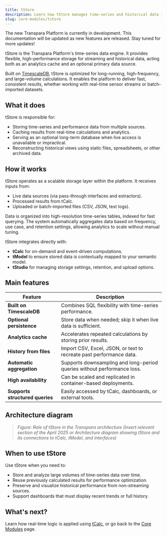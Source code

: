 ```yaml
---
title: tStore
description: Learn how tStore manages time-series and historical data in the Transpara Platform.
slug: core-modules/tstore
---
```


<Callout title="Transpara Platform is under development" type="success">
The new Transpara Platform is currently in development. This documentation will be updated as new features are released. Stay tuned for more updates!
</Callout>

tStore is the Transpara Platform's time-series data engine. It provides flexible, high-performance storage for streaming and historical data, acting both as an analytics cache and an optional primary data source.

Built on [TimescaleDB](https://www.timescale.com/), tStore is optimized for long-running, high-frequency, and large-volume calculations. It enables the platform to deliver fast, consistent results, whether working with real-time sensor streams or batch-imported datasets.


## What it does

tStore is responsible for:
- Storing time-series and performance data from multiple sources.
- Caching results from real-time calculations and analytics.
- Serving as an optional long-term database when live access is unavailable or impractical.
- Reconstructing historical views using static files, spreadsheets, or other archived data.


## How it works

tStore operates as a scalable storage layer within the platform. It receives inputs from:
- Live data sources (via pass-through interfaces and extractors).
- Processed results from tCalc.
- Uploaded or batch-imported files (CSV, JSON, text logs).

Data is organized into high-resolution time-series tables, indexed for fast querying. The system automatically aggregates data based on frequency, use case, and retention settings, allowing analytics to scale without manual tuning.

tStore integrates directly with:
- **tCalc** for on-demand and event-driven computations.
- **tModel** to ensure stored data is contextually mapped to your semantic model.
- **tStudio** for managing storage settings, retention, and upload options.


## Main features

| Feature                          | Description                                                                 |
|----------------------------------|-----------------------------------------------------------------------------|
| **Built on TimescaleDB**         | Combines SQL flexibility with time-series performance.                     |
| **Optional persistence**         | Store data when needed; skip it when live data is sufficient.              |
| **Analytics cache**              | Accelerates repeated calculations by storing prior results.                |
| **History from files**           | Import CSV, Excel, JSON, or text to recreate past performance data.        |
| **Automatic aggregation**        | Supports downsampling and long-period queries without performance loss.    |
| **High availability**            | Can be scaled and replicated in container-based deployments.               |
| **Supports structured queries**  | Easily accessed by tCalc, dashboards, or external tools.                 |


## Architecture diagram

> *Figure: Role of tStore in the Transpara architecture*
> *(Insert relevant section of the April 2025 or Architecture diagram showing tStore and its connections to tCalc, tModel, and interfaces)*


## When to use tStore

Use tStore when you need to:
- Store and analyze large volumes of time-series data over time.
- Reuse previously calculated results for performance optimization.
- Preserve and visualize historical performance from non-streaming sources.
- Support dashboards that must display recent trends or full history.


## What's next?

Learn how real-time logic is applied using [tCalc](/transpara-platform/core-modules/tcalc-page), or go back to the [Core Modules](/transpara-platform/core-modules) page.

